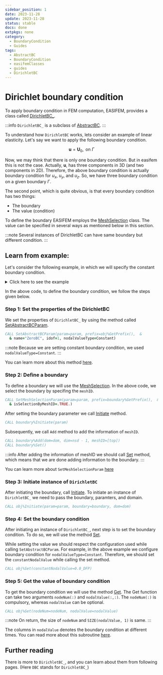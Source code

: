 ```yaml
---
sidebar_position: 1
date: 2023-11-28 
update: 2023-11-28 
status: stable
docs: done
extpkgs: none
category:
  - BoundaryCondition
  - Guides
tags:
  - AbstractBC
  - BoundaryCondition
  - easifemClasses
  - guides
  - DirichletBC
---
```


# Dirichlet boundary condition

To apply boundary condition in FEM computation, EASIFEM, provides a class called [DirichletBC_](/docs-api/DirichletBC/DirichletBC_).

:::info
`DirichletBC_` is a subclass of [AbstractBC](/docs-api/AbstractBC).
:::

To understand how `DirichletBC` works, lets consider an example of linear elasticity. Let's say we want to apply the following boundary condition.

$$
\mathbf{u} = \mathbf{U}_{0}, \text{ on } \Gamma
$$

Now, we may think that there is only one boundary condition. But in easifem this is not the case. Actually, $\mathbf{u}$, has three components in 3D (and two components in 2D). Therefore, the above boundary condition is actually boundary condition for $u_x$, $u_y$, and $u_z$. So, we have three boundary condition on a given boundary $\Gamma$.

The second point, which is quite obvious, is that every boundary condition has two things:

- The boundary
- The value (condition)

To define the boundary EASIFEM employs the [MeshSelection](/docs-api/MeshSelection) class. The value can be specified in several ways as mentioned below in this section.

:::note
Several instances of DirichletBC can have same boundary but different condition.
:::

## Learn from example:

Let's consider the following example, in which we will specify the constant boundary condition.

<details>
<summary>Click here to see the example</summary>
<div>

```fortran
PROGRAM main
USE easifemBase
USE easifemClasses
IMPLICIT NONE

TYPE(DirichletBC_) :: obj
TYPE(MeshSelection_) :: boundary
TYPE(ParameterList_) :: param
TYPE(Domain_) :: dom
TYPE(HDF5File_) :: domainfile
CHARACTER(*), PARAMETER :: domainfilename = "./mesh3D.h5"
INTEGER(I4B) :: bottom = 1, top = 2, left = 3, right = 4,  &
  & front = 5, behind = 6, nsd
INTEGER(I4B), ALLOCATABLE :: nodeNum(:)
REAL(DFP), ALLOCATABLE :: nodalValue(:, :)

CALL FPL_Init; CALL param%Initiate()
CALL domainfile%Initiate(filename=domainfilename, mode="READ")
CALL domainfile%OPEN()
CALL dom%Initiate(domainfile, group="")

nsd = dom%GetNSD()

! We call Set SetAbstractBCParam to set the parameter for boundary condition
CALL SetAbstractBCParam(param=param, prefix=obj%GetPrefix(),  &
  & name="ZeroBC", idof=1, nodalValueType=Constant)

! We call SetMeshSelectionParam to set the parameter for boundary condition
CALL SetMeshSelectionParam(param=param, prefix=boundary%GetPrefix(),  &
  & isSelectionByMeshID=.TRUE.)

CALL boundary%Initiate(param)

CALL boundary%Add(dom=dom, dim=nsd - 1, meshID=[top])
CALL boundary%Set()

CALL obj%Initiate(param=param, boundary=boundary, dom=dom)

CALL obj%Set(constantNodalValue=0.0_DFP)

CALL obj%Get(nodeNum=nodeNum, nodalValue=nodalValue)

CALL Display(nodeNum, "nodeNum", advance="NO")
CALL Display(nodalValue, "nodalValue", advance="YES")

CALL domainfile%DEALLOCATE()
CALL dom%DEALLOCATE()
CALL param%DEALLOCATE(); CALL FPL_Finalize
END PROGRAM main
```

</div>
</details>

In the above code, to define the boundary condition, we follow the steps given below.

### Step 1: Set the properties of the DirichletBC

We set the properties of `DirichletBC_` by using the method called [SetAbstractBCParam](/docs-api/AbstractBC/SetAbstractBCParam).

```fortran
CALL SetAbstractBCParam(param=param, prefix=obj%GetPrefix(),  &
  & name="ZeroBC", idof=1, nodalValueType=Constant)
```

:::note
Because we are setting constant boundary condition, we used `nodalValueType=Constant`.
:::

You can learn more about this method [here](/docs-api/AbstractBC/SetAbstractBCParam).

### Step 2: Define a boundary

To define a boundary we will use the [MeshSelection](/docs-api/MeshSelection). In the above code, we select the boundary by specifing the `meshID`.

```fortran
CALL SetMeshSelectionParam(param=param, prefix=boundary%GetPrefix(),  &
  & isSelectionByMeshID=.TRUE.)
```

After setting the boundary parameter we call [Initiate](/docs-api/MeshSelection/Initiate) method.

```fortran
CALL boundary%Initiate(param)
```

Subsequently, we call `Add` method to add the information of `meshID`.

```fortran
CALL boundary%Add(dom=dom, dim=nsd - 1, meshID=[top])
CALL boundary%Set()
```

:::info
After adding the information of meshID we should call [Set](/docs-api/MeshSelection/Set) method, which means that we are done adding information to the boundary.
:::

You can learn more about `SetMeshSelectionParam` [here](/docs-api/MeshSelection/SetMeshSelectionParam)

### Step 3: Initiate instance of `DirichletBC`

After initiating the boundary, call [Initiate](/docs-api/AbstractBC/Initiate). To initiate an instance of `DirichletBC_` we need to pass the boundary, paramters, and domain.

```fortran
CALL obj%Initiate(param=param, boundary=boundary, dom=dom)
```

### Step 4: Set the boundary condition

After initiating an instance of `DirichletBC_`, next step is to set the boundary condition. To do so, we will use the method [Set](/docs-api/AbstractBC/Set).

While setting the value we should respect the configuration used while calling `SetAbstractBCParam`. For example, in the above example we configure boundary condition for `nodalValueType=Constant`. Therefore, we should set the `constantNodalValue` while calling the set method.

```fortran
CALL obj%Set(constantNodalValue=0.0_DFP)
```

### Step 5: Get the value of boundary condition

To get the boundary condition we will use the method [Get](/docs-api/AbstractBC/Get). The Get function can take two arguments `nodeNum(:)` and `nodalValue(:,:)`. The `nodeNum(:)` is compulsory, whereas `nodalValue` can be optional.

```fortran
CALL obj%Get(nodeNum=nodeNum, nodalValue=nodalValue)
```

:::note
On return, the size of `nodeNum` and `SIZE(nodalValue, 1)` is same.
:::

The columns in `nodalValue` denotes the boundary condition at different times. You can read more about this subroutine [here](/docs-api/AbstractBC/Get).

## Further reading

There is more to `DirichletBC_`, and you can learn about them from following pages. (Here `DBC` stands for `DirichletBC_`)

<CardSection id="quadraturePoints">

  <Card
    title="Constant user function"
    to="/guides/programming-fem/dirichletBC/dbc_userfunc_const"
    description="This example shows how to initiate DBC by using a constant UserFunction $u=\alpha$"
  />
  <Card
    title="Spatial user function"
    to="/guides/programming-fem/dirichletBC/dbc_userfunc_space"
    description="This example shows how to initiate DBC by using a space dependent UserFunction, $u=g(x, y, z)$"
  />
  <Card
    title="Toml file constant value"
    to="/guides/programming-fem/dirichletBC/dbc_toml_const"
    description="This example shows how to initiate DBC by reading a toml-file. Constant boundary condition, $u=\alpha$"
  />
  <Card
    title="Toml file constant function"
    to="/guides/programming-fem/dirichletBC/dbc_toml_userfunc_const"
    description="This example shows how to initiate DBC by reading a toml-file. Constant boundary condition, $u=\alpha$"
  />
  <Card
    title="Toml file space function"
    to="/guides/programming-fem/dirichletBC/dbc_toml_userfunc_const"
    description="This example shows how to initiate DBC by reading a toml-file. Space boundary condition, $u=g(x,y,z)$"
  />
</CardSection>
